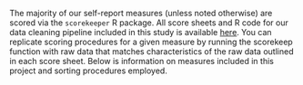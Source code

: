 The majority of our self-report measures (unless noted otherwise) are scored via the `scorekeeper` R package. All score sheets and R code for our data cleaning pipeline included in this study is available [here](https://github.com/embark-lab/bam-scorekeep/tree/main/scoresheets). You can replicate scoring procedures for a given measure by running the scorekeep function with raw data that matches characteristics of the raw data outlined in each score sheet. Below is information on measures included in this project and sorting procedures employed. 
